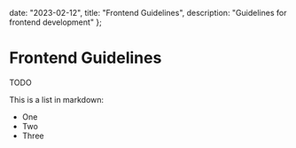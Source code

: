   date: "2023-02-12",
  title: "Frontend Guidelines",
  description: "Guidelines for frontend development"
};

# Frontend Guidelines

TODO

This is a list in markdown:

- One
- Two
- Three
